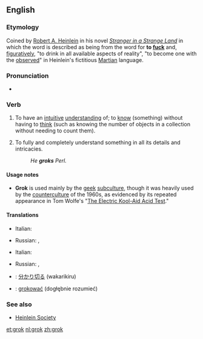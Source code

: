 ==English==

===Etymology===
Coined by [[w:Robert A. Heinlein|Robert A. Heinlein]] in his novel ''[[w:Stranger in a Strange Land|Stranger in a Strange Land]]'' in which the word is described as being from the word for '''to [[fuck]]''' and, [[figuratively]], "to drink in all available aspects of reality", "to become one with the [[observe]]d" in Heinlein's fictitious [[Martian]] language.

===Pronunciation===
*{{a|US}} {{IPA|/gɹɑk/}}

===Verb===
{{en-verb|grok|k|ing}}

#{{context|transitive|slang}} To have an [[intuitive]] [[understanding]] of; to [[know]] (something) without having to [[think]] (such as knowing the number of objects in a collection without needing to count them).
#{{context|transitive|slang}} To fully and completely understand something in all its details and intricacies.
#:''He '''groks''' Perl.''

====Usage notes====
*'''Grok''' is used mainly by the [[geek]] [[subculture]], though it was heavily used by the [[counterculture]] of the 1960s, as evidenced by its repeated appearance in Tom Wolfe's "[[w:The Electric Kool-Aid Acid Test|The Electric Kool-Aid Acid Test]]."

====Translations====
{{trans-top|to have an intuitive understanding}}
*Italian: {{t-|it|groccare}}
{{trans-mid}}
*Russian: {{t|ru|грокать|tr=grókat'|sc=Cyrl}} {{impf}}, {{t|ru|грокнуть|tr=gróknut'|sc=Cyrl}} {{pf}}
{{trans-bottom}}

{{trans-top|to fully understand}}
*Italian: {{t-|it|groccare}}
{{trans-mid}}
*Russian: {{t|ru|грокать|tr=grókat'|sc=Cyrl}} {{impf}}, {{t|ru|грокнуть|tr=gróknut'|sc=Cyrl}} {{pf}}
{{trans-bottom}}

{{checktrans-top}}
*{{ttbc|Japanese}}: [[分かり切る]] (wakarikiru)
*{{ttbc|Polish}}: [[grokować]] (dogłębnie rozumieć)
{{checktrans-bottom}}

===See also===
{{projectlinks
|wikipedia}}
*[http://www.heinleinsociety.org/ Heinlein Society]

[[et:grok]]
[[nl:grok]]
[[zh:grok]]